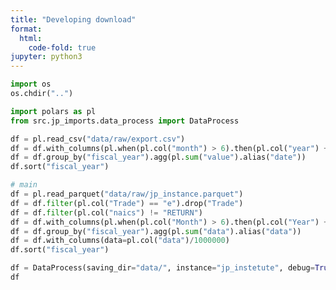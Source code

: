 ```yaml
---
title: "Developing download"
format:
  html:
    code-fold: true
jupyter: python3
---
```


```python
import os
os.chdir("..")
```

```python
import polars as pl
from src.jp_imports.data_process import DataProcess
```

```python
df = pl.read_csv("data/raw/export.csv")
df = df.with_columns(pl.when(pl.col("month") > 6).then(pl.col("year") + 1).otherwise(pl.col("year")).alias("fiscal_year"))
df = df.group_by("fiscal_year").agg(pl.sum("value").alias("date"))
df.sort("fiscal_year")
```

```python
# main
df = pl.read_parquet("data/raw/jp_instance.parquet")
df = df.filter(pl.col("Trade") == "e").drop("Trade")
df = df.filter(pl.col("naics") != "RETURN")
df = df.with_columns(pl.when(pl.col("Month") > 6).then(pl.col("Year") + 1).otherwise(pl.col("Year")).alias("fiscal_year"))
df = df.group_by("fiscal_year").agg(pl.sum("data").alias("data"))
df = df.with_columns(data=pl.col("data")/1000000)
df.sort("fiscal_year")
```

```python
df = DataProcess(saving_dir="data/", instance="jp_instetute", debug=True).process_int_jp(time="fiscal", types="total")
df
```


